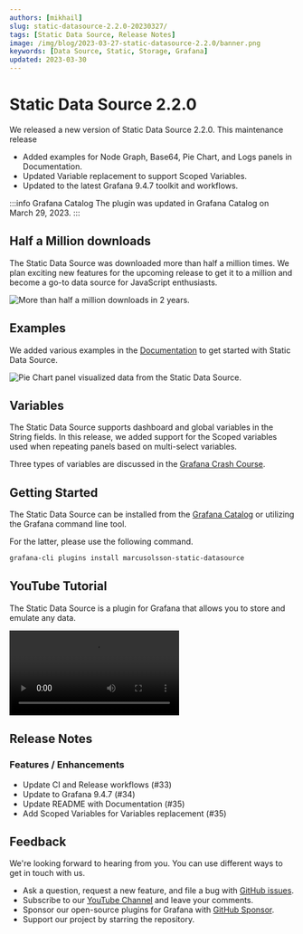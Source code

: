 ```yaml
---
authors: [mikhail]
slug: static-datasource-2.2.0-20230327/
tags: [Static Data Source, Release Notes]
image: /img/blog/2023-03-27-static-datasource-2.2.0/banner.png
keywords: [Data Source, Static, Storage, Grafana]
updated: 2023-03-30
---
```



# Static Data Source 2.2.0

We released a new version of Static Data Source 2.2.0. This maintenance release

- Added examples for Node Graph, Base64, Pie Chart, and Logs panels in Documentation.
- Updated Variable replacement to support Scoped Variables.
- Updated to the latest Grafana 9.4.7 toolkit and workflows.

:::info Grafana Catalog
The plugin was updated in Grafana Catalog on March 29, 2023.
:::

## Half a Million downloads

The Static Data Source was downloaded more than half a million times. We plan exciting new features for the upcoming release to get it to a million and become a go-to data source for JavaScript enthusiasts.

<Image
  title="More than half a million downloads in 2 years."
  src="/img/blog/2023-03-27-static-datasource-2.2.0/downloads.png"
  lazy={false}
/>

## Examples

We added various examples in the [Documentation](/plugins/volkovlabs-static-datasource/) to get started with Static Data Source.

<Image
  title="Pie Chart panel visualized data from the Static Data Source."
  src="/img/blog/2023-03-27-static-datasource-2.2.0/pie.png"
/>

## Variables

The Static Data Source supports dashboard and global variables in the String fields. In this release, we added support for the Scoped variables used when repeating panels based on multi-select variables.

Three types of variables are discussed in the [Grafana Crash Course](/grafana/variables).

## Getting Started

The Static Data Source can be installed from the [Grafana Catalog](https://grafana.com/grafana/plugins/marcusolsson-static-datasource/) or utilizing the Grafana command line tool.

For the latter, please use the following command.

```bash
grafana-cli plugins install marcusolsson-static-datasource
```

## YouTube Tutorial

The Static Data Source is a plugin for Grafana that allows you to store and emulate any data.

<Video
  src="https://www.youtube.com/embed/QOV8ECOUjWs"
  title="Mimic any data with Static data source."
/>

## Release Notes

### Features / Enhancements

- Update CI and Release workflows (#33)
- Update to Grafana 9.4.7 (#34)
- Update README with Documentation (#35)
- Add Scoped Variables for Variables replacement (#35)

## Feedback

We're looking forward to hearing from you. You can use different ways to get in touch with us.

- Ask a question, request a new feature, and file a bug with [GitHub issues](https://github.com/volkovlabs/volkovlabs-static-datasource/issues/new/choose).
- Subscribe to our [YouTube Channel](https://www.youtube.com/@volkovlabs) and leave your comments.
- Sponsor our open-source plugins for Grafana with [GitHub Sponsor](https://github.com/sponsors/VolkovLabs).
- Support our project by starring the repository.
